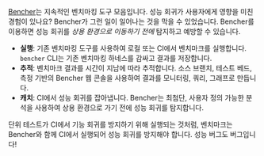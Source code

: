 [Bencher](/pricing)는 지속적인 벤치마킹 도구 모음입니다.
성능 회귀가 사용자에게 영향을 미친 경험이 있나요?
Bencher가 그런 일이 일어나는 것을 막을 수 있었습니다.
Bencher를 이용하면 성능 회귀를 _상용 환경으로 이동하기 전에_ 탐지하고 예방할 수 있습니다.

- **실행**: 기존 벤치마킹 도구를 사용하여 로컬 또는 CI에서 벤치마크를 실행합니다. `bencher` CLI는 기존 벤치마킹 하네스를 감싸고 결과를 저장합니다.
- **추적**: 벤치마크 결과를 시간이 지남에 따라 추적합니다. 소스 브랜치, 테스트 베드, 측정 기반의 Bencher 웹 콘솔을 사용하여 결과를 모니터링, 쿼리, 그래프로 만듭니다.
- **캐치**: CI에서 성능 회귀를 잡아냅니다. Bencher는 최첨단, 사용자 정의 가능한 분석을 사용하여 상용 환경으로 가기 전에 성능 회귀를 탐지합니다.

단위 테스트가 CI에서 기능 회귀를 방지하기 위해 실행되는 것처럼, 벤치마크는 Bencher와 함께 CI에서 실행되어 성능 회귀를 방지해야 합니다. 성능 버그도 버그입니다!
